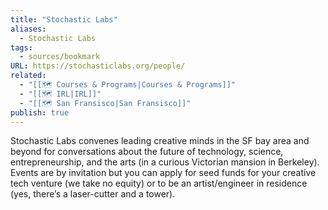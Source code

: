 ```yaml
---
title: "Stochastic Labs"
aliases:
  - Stochastic Labs
tags:
  - sources/bookmark
URL: https://stochasticlabs.org/people/
related:
  - "[[🗺️ Courses & Programs|Courses & Programs]]"
  - "[[🗺️ IRL|IRL]]"
  - "[[🗺️ San Fransisco|San Fransisco]]"
publish: true
---
```



Stochastic Labs convenes leading creative minds in the SF bay area and beyond for conversations about the future of technology, science, entrepreneurship, and the arts (in a curious Victorian mansion in Berkeley). Events are by invitation but you can apply for seed funds for your creative tech venture (we take no equity) or to be an artist/engineer in residence (yes, there’s a laser-cutter and a tower).